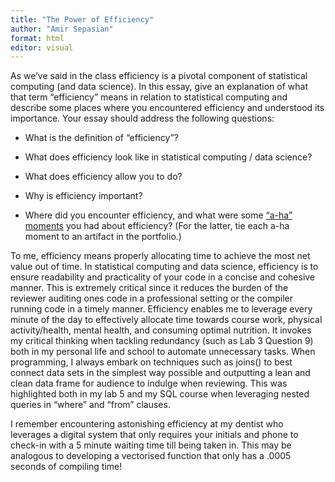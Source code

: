 ```yaml
---
title: "The Power of Efficiency"
author: "Amir Sepasian"
format: html
editor: visual
---
```


As we’ve said in the class efficiency is a pivotal component of statistical computing (and data science). In this essay, give an explanation of what that term “efficiency” means in relation to statistical computing and describe some places where you encountered efficiency and understood its importance. Your essay should address the following questions:

-   What is the definition of “efficiency”?

-   What does efficiency look like in statistical computing / data science?

-   What does efficiency allow you to do?

-   Why is efficiency important?

-   Where did you encounter efficiency, and what were some [“a-ha” moments](https://www.merriam-webster.com/dictionary/aha%20moment) you had about efficiency? (For the latter, tie each a-ha moment to an artifact in the portfolio.)

To me, efficiency means properly allocating time to achieve the most net value out of time. In statistical computing and data science, efficiency is to ensure readability and practicality of your code in a concise and cohesive manner. This is extremely critical since it reduces the burden of the reviewer auditing ones code in a professional setting or the compiler running code in a timely manner. Efficiency enables me to leverage every minute of the day to effectively allocate time towards course work, physical activity/health, mental health, and consuming optimal nutrition. It invokes my critical thinking when tackling redundancy (such as Lab 3 Question 9) both in my personal life and school to automate unnecessary tasks. When programming, I always embark on techniques such as joins() to best connect data sets in the simplest way possible and outputting a lean and clean data frame for audience to indulge when reviewing. This was highlighted both in my lab 5 and my SQL course when leveraging nested queries in "where" and "from" clauses.

I remember encountering astonishing efficiency at my dentist who leverages a digital system that only requires your initials and phone to check-in with a 5 minute waiting time till being taken in. This may be analogous to developing a vectorised function that only has a .0005 seconds of compiling time!
